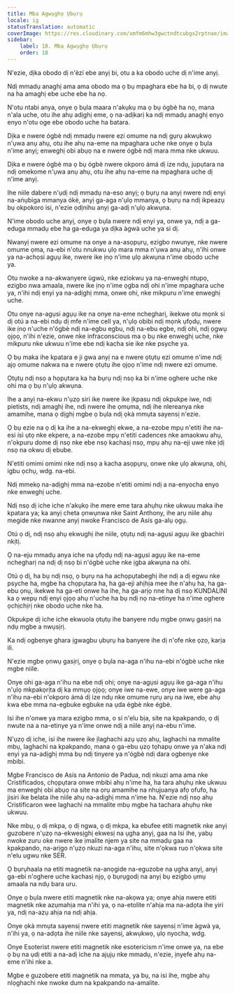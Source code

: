 ```yaml
---
title: Mba Agwụghọ Ụbụrụ
locale: ig
statusTranslation: automatic
coverImage: https://res.cloudinary.com/xmfm6mhw3gwctndtcubgx2rptnae/image/upload/v1741354419/small_cover_la_gran_rebelion_28716e29d2.webp
sidebar:
    label: 18. Mba Agwụghọ Ụbụrụ
    order: 18
---
```

N'ezie, dịka obodo dị n'èzí ebe anyị bi, otu a ka obodo uche dị n'ime anyị.

Ndị mmadụ anaghị ama ama obodo ma ọ bụ mpaghara ebe ha bi, ọ dị nwute na ha amaghị ebe uche ebe ha nọ.

N'otu ntabi anya, onye ọ bụla maara n'akụkụ ma ọ bụ ógbè ha nọ, mana n'ala uche, otu ihe ahụ adịghị eme, ọ na-adịkarị ka ndị mmadụ anaghị enyo enyo n'otu oge ebe obodo uche ha batara.

Dịka e nwere ógbè ndị mmadụ nwere ezi omume na ndị gụrụ akwụkwọ n'ụwa anụ ahụ, otu ihe ahụ na-eme na mpaghara uche nke onye ọ bụla n'ime anyị; enweghị obi abụọ na e nwere ógbè ndị mara mma nke ukwuu.

Dịka e nwere ógbè ma ọ bụ ógbè nwere okporo ámá dị ize ndụ, jupụtara na ndị omekome n'ụwa anụ ahụ, otu ihe ahụ na-eme na mpaghara uche dị n'ime anyị.

Ihe niile dabere n'ụdị ndị mmadụ na-eso anyị; ọ bụrụ na anyị nwere ndị enyi na-aṅụbiga mmanya ókè, anyị ga-aga n'ụlọ mmanya, ọ bụrụ na ndị ikpeazụ bụ okpokoro isi, n'ezie ọdịnihu anyị ga-adị n'ụlọ akwụna.

N'ime obodo uche anyị, onye ọ bụla nwere ndị enyi ya, onwe ya, ndị a ga-eduga mmadụ ebe ha ga-eduga ya dịka àgwà uche ya si dị.

Nwanyị nwere ezi omume na onye a na-asọpụrụ, ezigbo nwunye, nke nwere omume ọma, na-ebi n'otu nnukwu ụlọ mara mma n'ụwa anụ ahụ, n'ihi onwe ya na-achọsi agụụ ike, nwere ike ịnọ n'ime ụlọ akwụna n'ime obodo uche ya.

Otu nwoke a na-akwanyere ùgwù, nke eziokwu ya na-enweghị ntụpọ, ezigbo nwa amaala, nwere ike ịnọ n'ime ọgba ndị ohi n'ime mpaghara uche ya, n'ihi ndị enyi ya na-adịghị mma, onwe ohi, nke mikpuru n'ime enweghị uche.

Otu onye na-agụsi agụụ ike na onye na-eme nchegharị, ikekwe otu mọnk si dị otú a na-ebi ndụ dị mfe n'ime cell ya, n'ụlọ obibi ndị mọnk ụfọdụ, nwere ike ịnọ n'uche n'ógbè ndị na-egbu egbu, ndị na-ebu egbe, ndị ohi, ndị ọgwụ ọjọọ, n'ihi n'ezie, onwe nke infraconscious ma ọ bụ nke enweghị uche, nke mikpuru nke ukwuu n'ime ebe ndị kacha sie ike nke psyche ya.

Ọ bụ maka ihe kpatara e ji gwa anyị na e nwere ọtụtụ ezi omume n'ime ndị ajọ omume nakwa na e nwere ọtụtụ ihe ọjọọ n'ime ndị nwere ezi omume.

Ọtụtụ ndị nsọ a họpụtara ka ha bụrụ ndị nsọ ka bi n'ime oghere uche nke ohi ma ọ bụ n'ụlọ akwụna.

Ihe a anyị na-ekwu n'ụzọ siri ike nwere ike ịkpasu ndị okpukpe iwe, ndị pietists, ndị amaghị ihe, ndị nwere ihe ọmụma, ndị ihe nlereanya nke amamihe, mana ọ dịghị mgbe ọ bụla ndị ọkà mmụta sayensị n'ezie.

Ọ bụ ezie na ọ dị ka ihe a na-ekweghị ekwe, a na-ezobe mpụ n'etiti ihe na-esi ísì ụtọ nke ekpere, a na-ezobe mpụ n'etiti cadences nke amaokwu ahụ, n'okpuru dome dị nsọ nke ebe nsọ kachasị nsọ, mpụ ahụ na-eji uwe nke ịdị nsọ na okwu dị ebube.

N'etiti omimi omimi nke ndị nsọ a kacha asọpụrụ, onwe nke ụlọ akwụna, ohi, igbu ọchụ, wdg. na-ebi.

Ndị mmekọ na-adịghị mma na-ezobe n'etiti omimi ndị a na-enyocha enyo nke enweghị uche.

Ndị nsọ dị iche iche n'akụkọ ihe mere eme tara ahụhụ nke ukwuu maka ihe kpatara ya; ka anyị cheta ọnwụnwa nke Saint Anthony, ihe arụ niile ahụ megide nke nwanne anyị nwoke Francisco de Asís ga-alụ ọgụ.

Otú ọ dị, ndị nsọ ahụ ekwughị ihe niile, ọtụtụ ndị na-agụsi agụụ ike gbachiri nkịtị.

Ọ na-eju mmadụ anya iche na ụfọdụ ndị na-agụsi agụụ ike na-eme nchegharị na ndị dị nsọ bi n'ógbè uche nke ịgba akwụna na ohi.

Otú ọ dị, ha bụ ndị nsọ, ọ bụrụ na ha achọpụtabeghị ihe ndị a dị egwu nke psyche ha, mgbe ha chọpụtara ha, ha ga-eji ahịhịa mee ihe n'ahụ ha, ha ga-ebu ọnụ, ikekwe ha ga-eti onwe ha ihe, ha ga-arịọ nne ha dị nsọ KUNDALINI ka ọ wepụ ndị enyi ọjọọ ahụ n'uche ha bụ ndị nọ na-etinye ha n'ime oghere ọchịchịrị nke obodo uche nke ha.

Okpukpe dị iche iche ekwuola ọtụtụ ihe banyere ndụ mgbe ọnwụ gasịrị na ndụ mgbe a nwụsịrị.

Ka ndị ogbenye ghara ịgwagbu ụbụrụ ha banyere ihe dị n'ofe nke ọzọ, karịa ili.

N'ezie mgbe ọnwụ gasịrị, onye ọ bụla na-aga n'ihu na-ebi n'ógbè uche nke mgbe niile.

Onye ohi ga-aga n'ihu na ebe ndị ohi; onye na-agụsi agụụ ike ga-aga n'ihu n'ụlọ mkpakọrịta dị ka mmụọ ọjọọ; onye iwe na-ewe, onye iwe were ga-aga n'ihu na-ebi n'okporo ámá dị ize ndụ nke omume rụrụ arụ na iwe, ebe ahụ kwa ebe mma na-egbuke egbuke na ụda égbè nke égbè.

Isi ihe n'onwe ya mara ezigbo mma, o si n'elu bịa, site na kpakpando, ọ dị nwute na a na-etinye ya n'ime onwe ndị a niile anyị na-ebu n'ime.

N'ụzọ dị iche, isi ihe nwere ike ịlaghachi azụ ụzọ ahụ, laghachi na mmalite mbụ, laghachi na kpakpando, mana ọ ga-ebu ụzọ tọhapụ onwe ya n'aka ndị enyi ya na-adịghị mma bụ ndị tinyere ya n'ógbè ndị dara ogbenye nke mbibi.

Mgbe Francisco de Asís na Antonio de Padua, ndị nkuzi ama ama nke Cristificados, chọpụtara onwe mbibi ahụ n'ime ha, ha tara ahụhụ nke ukwuu ma enweghị obi abụọ na site na ọrụ amamihe na nhụjuanya afọ ofufo, ha jisiri ike belata ihe niile ahụ na-adịghị mma n'ime ha. N'ezie ndị nsọ ahụ Cristificaron wee laghachi na mmalite mbụ mgbe ha tachara ahụhụ nke ukwuu.

Nke mbụ, ọ dị mkpa, ọ dị ngwa, ọ dị mkpa, ka ebufee etiti magnetik nke anyị guzobere n'ụzọ na-ekwesịghị ekwesị na ụgha anyị, gaa na Isi ihe, yabụ nwoke zuru oke nwere ike ịmalite njem ya site na mmadụ gaa na kpakpando, na-arịgo n'ụzọ nkuzi na-aga n'ihu, site n'ọkwa ruo n'ọkwa site n'elu ugwu nke SER.

Ọ bụrụhaala na etiti magnetik na-anọgide na-eguzobe na ụgha anyị, anyị ga-ebi n'oghere uche kachasị njọ, ọ bụrụgodị na anyị bụ ezigbo ụmụ amaala na ndụ bara uru.

Onye ọ bụla nwere etiti magnetik nke na-akọwa ya; onye ahịa nwere etiti magnetik nke azụmahịa ma n'ihi ya, ọ na-etolite n'ahịa ma na-adọta ihe yiri ya, ndị na-azụ ahịa na ndị ahịa.

Onye ọkà mmụta sayensị nwere etiti magnetik nke sayensị n'ime àgwà ya, n'ihi ya, ọ na-adọta ihe niile nke sayensị, akwụkwọ, ụlọ nyocha, wdg.

Onye Esoterist nwere etiti magnetik nke esotericism n'ime onwe ya, na ebe ọ bụ na ụdị etiti a na-adị iche na ajụjụ nke mmadụ, n'ezie, ịnyefe ahụ na-eme n'ihi nke a.

Mgbe e guzobere etiti magnetik na mmata, ya bụ, na isi ihe, mgbe ahụ nlọghachi nke nwoke dum na kpakpando na-amalite.

